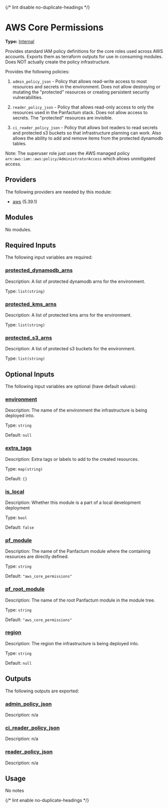 {/* lint disable no-duplicate-headings */}

# AWS Core Permissions

**Type:** [Internal](./overview)

Provides standard IAM policy definitions for the core roles used across AWS accounts. Exports them as terraform outputs
for use in consuming modules. Does NOT actually create the policy infrastructure.

Provides the following policies:

1. `admin_policy_json` - Policy that allows read-write access to most resources and secrets in the environment. Does not
allow destroying or mutating the "protected" resources or creating persistent security vulnerabilities.

2. `reader_policy_json` - Policy that allows read-only access to only the resources used in the Panfactum stack. Does not allow
access to secrets. The "protected" resources are invisible.

3. `ci_reader_policy_json` - Policy that allows bot readers to read secrets and protected s3 buckets so that
infrastructure planning can work. Also allows the ability to add and remove items from the protected dynamodb tables.

Note: The superuser role just uses the AWS managed policy `arn:aws:iam::aws:policy/AdministratorAccess` which allows
unmitigated access.

## Providers

The following providers are needed by this module:

-  [aws](https://registry.terraform.io/providers/hashicorp/aws/5.39.1/docs) (5.39.1)

## Modules

No modules.

## Required Inputs

The following input variables are required:

### <a name="input_protected_dynamodb_arns"></a> [protected\_dynamodb\_arns](#input\_protected\_dynamodb\_arns)

Description: A list of protected dynamodb arns for the environment.

Type: `list(string)`

### <a name="input_protected_kms_arns"></a> [protected\_kms\_arns](#input\_protected\_kms\_arns)

Description: A list of protected kms arns for the environment.

Type: `list(string)`

### <a name="input_protected_s3_arns"></a> [protected\_s3\_arns](#input\_protected\_s3\_arns)

Description: A list of protected s3 buckets for the environment.

Type: `list(string)`

## Optional Inputs

The following input variables are optional (have default values):

### <a name="input_environment"></a> [environment](#input\_environment)

Description: The name of the environment the infrastructure is being deployed into.

Type: `string`

Default: `null`

### <a name="input_extra_tags"></a> [extra\_tags](#input\_extra\_tags)

Description: Extra tags or labels to add to the created resources.

Type: `map(string)`

Default: `{}`

### <a name="input_is_local"></a> [is\_local](#input\_is\_local)

Description: Whether this module is a part of a local development deployment

Type: `bool`

Default: `false`

### <a name="input_pf_module"></a> [pf\_module](#input\_pf\_module)

Description: The name of the Panfactum module where the containing resources are directly defined.

Type: `string`

Default: `"aws_core_permissions"`

### <a name="input_pf_root_module"></a> [pf\_root\_module](#input\_pf\_root\_module)

Description: The name of the root Panfactum module in the module tree.

Type: `string`

Default: `"aws_core_permissions"`

### <a name="input_region"></a> [region](#input\_region)

Description: The region the infrastructure is being deployed into.

Type: `string`

Default: `null`

## Outputs

The following outputs are exported:

### <a name="output_admin_policy_json"></a> [admin\_policy\_json](#output\_admin\_policy\_json)

Description: n/a

### <a name="output_ci_reader_policy_json"></a> [ci\_reader\_policy\_json](#output\_ci\_reader\_policy\_json)

Description: n/a

### <a name="output_reader_policy_json"></a> [reader\_policy\_json](#output\_reader\_policy\_json)

Description: n/a

## Usage

No notes

{/* lint enable no-duplicate-headings */}
